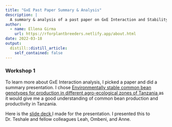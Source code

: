 ```yaml
---
title: "GxE Past Paper Summary & Analysis"
description: |
  A summary & analysis of a past paper on GxE Interaction and Stability in Three Agro-ecologies in Tanzania presented this to Dr. Teshale and fellow colleagues Leah, Ombeni, and Anne. .
author:
  - name: Ellena Girma
    url: https://rforplantbreeders.netlify.app/about.html
date: 2022-03-18
output:
  distill::distill_article:
    self_contained: false
---
```


### Workshop 1

To learn more about GxE Interaction analysis, I picked a paper and did a summary presentation. I chose <a href = "https://www.sciencedirect.com/science/article/pii/S2405844021000785"> Environmentally stable common bean genotypes for production in different agro-ecological zones of Tanzania </a> as it would give me a good understanding of common bean production and productivity in Tanzania. 

Here is the <a href = "https://drive.google.com/file/d/1LgVri_-f8JwH5cV9G_cj22qAGFSS0W0S/view?usp=sharing"> slide deck </a> I made for the presentation. I presented this to Dr. Teshale and fellow colleagues Leah, Ombeni, and Anne. 